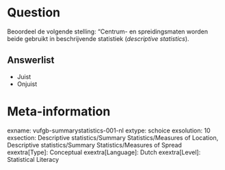 Question
========
Beoordeel de volgende stelling: "Centrum- en spreidingsmaten worden beide gebruikt in beschrijvende statistiek (*descriptive statistics*).

Answerlist
----------
* Juist
* Onjuist

Meta-information
================
exname: vufgb-summarystatistics-001-nl
extype: schoice
exsolution: 10
exsection: Descriptive statistics/Summary Statistics/Measures of Location, Descriptive statistics/Summary Statistics/Measures of Spread
exextra[Type]: Conceptual
exextra[Language]: Dutch
exextra[Level]: Statistical Literacy
